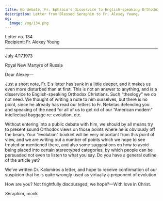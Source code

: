 ```yaml
---
title: No debate, Fr. Ephraim's disservice to English-speaking Orthodoxy
description: Letter from Blessed Seraphim to Fr. Alexey Young.
og:
  image: /og/134.png
---
```


<div style={{textAlign:'right', fontFamily:'monospace'}}>Letter no. 134</div>
<div style={{textAlign:'left', fontFamily:'monospace'}}>Recipient: Fr. Alexey Young</div>

---

July 4/17,1973

Royal New Martyrs of Russia

Dear Alexey—

Just a short note, Fr. E s letter has sunk in a little deeper, and it makes us even more disturbed than at first. This is not an answer to anything, and is a disservice to English-speaking Orthodox Christians. Such “theology” we do not need. We thought of writing a note to him ourselves, but there is no point, since he already has read our letters to Fr. Neketas defending you and speaking of the need for all of us to get rid of our “American modern” intellectual baggage re: evolution, etc.

Without entering into a public debate with him, we should by all means try to present sound Orthodox views on those points where he is obviously off the beam. Your “evolution” booklet will be very important from this point of view, and we are writing out a number of points which we hope to see treated or mentioned there, and also some suggestions on how to avoid being placed into certain stereotyped categories, by which people can be persuaded not even to listen to what you say. Do you have a general outline of the article yet?

We’ve written Dr. Kalomiros a letter, and hope to receive confirmation of our suspicion that he is quite wrongly used as virtually a proponent of evolution.

How are you? Not frightfully discouraged, we hope?—With love in Christ.

Seraphim, monk